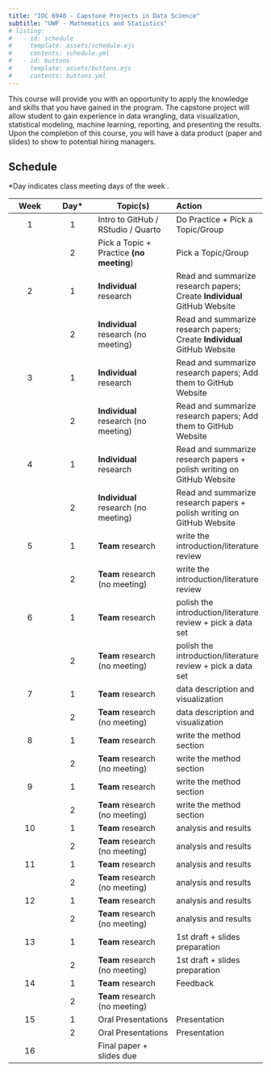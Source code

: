 ```yaml
---
title: "IDC 6940 - Capstone Projects in Data Science"
subtitle: "UWF - Mathematics and Statistics"
# listing:
#   - id: schedule
#     template: assets/schedule.ejs
#     contents: schedule.yml
#   - id: buttons
#     template: assets/buttons.ejs
#     contents: buttons.yml
---
```


```{=html}
<!--::: {#buttons}
:::



::: {.callout-note title="Welcome to Week 1 of Stat 999"}
:::

::: {.callout-note title="Welcome to Week 2"}
Things are picking up now.
:::-->
```
This course will provide you with an opportunity to apply the knowledge and skills that you have gained in the program. The capstone project will allow student to gain experience in data wrangling, data visualization, statistical modeling, machine learning, reporting, and presenting the results. Upon the completion of this course, you will have a data product (paper and slides) to show to potential hiring managers.

## Schedule

\*Day indicates class meeting days of the week .

| **Week** | **Day**\* | **Topic(s)**                             | **Action**                                                               |
|:-----------:|:-----------:|-----------------------|:-----------------------|
|    1     |     1     | Intro to GitHub / RStudio / Quarto       | Do Practice + Pick a Topic/Group                                         |
|          |     2     | Pick a Topic + Practice **(no meeting**) | Pick a Topic/Group                                                       |
|    2     |     1     | **Individual** research                  | Read and summarize research papers; Create **Individual** GitHub Website |
|          |     2     | **Individual** research (no meeting)     | Read and summarize research papers; Create **Individual** GitHub Website |
|    3     |     1     | **Individual** research                  | Read and summarize research papers; Add them to GitHub Website           |
|          |     2     | **Individual** research (no meeting)     | Read and summarize research papers; Add them to GitHub Website           |
|    4     |     1     | **Individual** research                  | Read and summarize research papers + polish writing on GitHub Website    |
|          |     2     | **Individual** research (no meeting)     | Read and summarize research papers + polish writing on GitHub Website    |
|    5     |     1     | **Team** research                        | write the introduction/literature review                                 |
|          |     2     | **Team** research (no meeting)           | write the introduction/literature review                                 |
|    6     |     1     | **Team** research                        | polish the introduction/literature review + pick a data set              |
|          |     2     | **Team** research (no meeting)           | polish the introduction/literature review + pick a data set              |
|    7     |     1     | **Team** research                        | data description and visualization                                       |
|          |     2     | **Team** research (no meeting)           | data description and visualization                                       |
|    8     |     1     | **Team** research                        | write the method section                                                 |
|          |     2     | **Team** research (no meeting)           | write the method section                                                 |
|    9     |     1     | **Team** research                        | write the method section                                                 |
|          |     2     | **Team** research (no meeting)           | write the method section                                                 |
|    10    |     1     | **Team** research                        | analysis and results                                                     |
|          |     2     | **Team** research (no meeting)           | analysis and results                                                     |
|    11    |     1     | **Team** research                        | analysis and results                                                     |
|          |     2     | **Team** research (no meeting)           | analysis and results                                                     |
|    12    |     1     | **Team** research                        | analysis and results                                                     |
|          |     2     | **Team** research (no meeting)           | analysis and results                                                     |
|    13    |     1     | **Team** research                        | 1st draft + slides preparation                                           |
|          |     2     | **Team** research (no meeting)           | 1st draft + slides preparation                                           |
|    14    |     1     | **Team** research                        | Feedback                                                                 |
|          |     2     | **Team** research (no meeting)           |                                                                          |
|    15    |     1     | Oral Presentations                       | Presentation                                                             |
|          |     2     | Oral Presentations                       | Presentation                                                             |
|    16    |           | Final paper + slides due                 |                                                                          |
